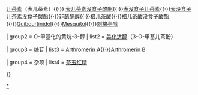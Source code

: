 {{navbox
| name = 黄烷醇
| title = 黄烷-3-醇及其[[糖苷]]

| group1 = [[黄烷-3-醇]]
| list1 = [[阿福豆素]]{{·}}[[儿茶素]]（表儿茶素）{{·}}<!-- [[Epiafzelechin]] {{!}}{{!}} -->  [[表儿茶素没食子酸酯]]{{·}}[[没食子儿茶酚|表没食子儿茶素]]{{·}}[[表没食子儿茶素没食子酸酯]]{{·}}[[非瑟酮醇]]{{·}}[[没食子儿茶酚|棓儿茶酸]]{{·}}[[棓儿茶酸没食子酸酯]]{{·}}[[Guibourtinidol]]{{·}}[[Mesquitol]]{{·}}[[刺槐亭醇]]

| group2 = O-甲基化的黄烷-3-醇
| list2 = [[美化达醇]]（3-O-甲基儿茶酚）<!--{{·}}[[]] -->
 
| group3 = 糖苷
| list3 = [[Arthromerin A]]{{·}}[[Arthromerin B]]

| group4 = 杂项
| list4 = [[茶玉红精]]
 
}}
<noinclude>
[[Category:黄烷醇|*]]
[[Category:有机化学导航模板|{{PAGENAME}}]]
</noinclude>